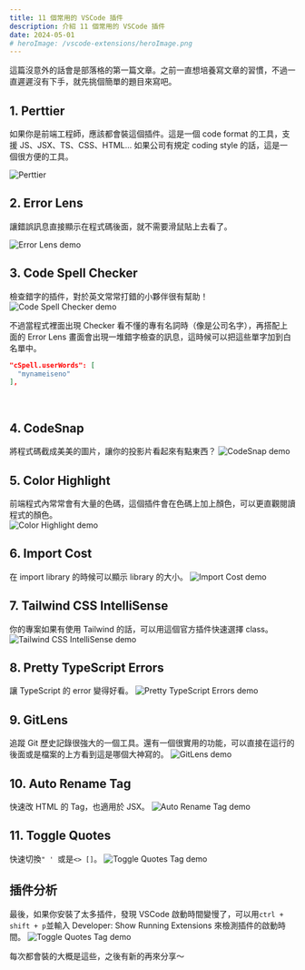 ```yaml
---
title: 11 個常用的 VSCode 插件
description: 介紹 11 個常用的 VSCode 插件
date: 2024-05-01
# heroImage: /vscode-extensions/heroImage.png
---
```



這篇沒意外的話會是部落格的第一篇文章。之前一直想培養寫文章的習慣，不過一直遲遲沒有下手，就先挑個簡單的題目來寫吧。

## 1. Perttier

如果你是前端工程師，應該都會裝這個插件。這是一個 code format 的工具，支援 JS、JSX、TS、CSS、HTML... 如果公司有規定 coding style 的話，這是一個很方便的工具。

<ImageZoom client:visible>
  <img src="https://lh3.googleusercontent.com/sfHO5MKevLesNw1grlh21j0hgtH5IaMmASI5aVv_-gYyF7dvA96FlS7mdagWM6NDPxfEY2JwkArooEZZPOzXmu01-g=w640-h400-e365-rj-sc0x00ffffff" alt="Perttier" />
</ImageZoom>

## 2. Error Lens

讓錯誤訊息直接顯示在程式碼後面，就不需要滑鼠貼上去看了。

<ImageZoom client:visible>
  <img src="https://raw.githubusercontent.com/usernamehw/vscode-error-lens/master/img/demo.png" alt="Error Lens demo" />
</ImageZoom>

## 3. Code Spell Checker

檢查錯字的插件，對於英文常常打錯的小夥伴很有幫助！
<ImageZoom client:visible>
  <img src="https://raw.githubusercontent.com/streetsidesoftware/vscode-spell-checker/main/images/suggestions.gif" alt="Code Spell Checker demo" />
</ImageZoom>

不過當程式裡面出現 Checker 看不懂的專有名詞時（像是公司名字），再搭配上面的 Error Lens 畫面會出現一堆錯字檢查的訊息，這時候可以把這些單字加到白名單中。

```json
"cSpell.userWords": [
  "mynameiseno"
],
```

<br/>

## 4. CodeSnap

將程式碼截成美美的圖片，讓你的投影片看起來有點東西？
<ImageZoom client:visible>
  <img src="https://raw.githubusercontent.com/kufii/CodeSnap/master/examples/monokai_fira-code.png" alt="CodeSnap demo" />
</ImageZoom>

## 5. Color Highlight

前端程式內常常會有大量的色碼，這個插件會在色碼上加上顏色，可以更直觀閱讀程式的顏色。<br/>
<ImageZoom client:visible>
  <img src="/2024/vscode-extensions/color-highlight.png" alt="Color Highlight demo" />
</ImageZoom>

## 6. Import Cost

在 import library 的時候可以顯示 library 的大小。
<ImageZoom client:visible>
  <img src="/2024/vscode-extensions/import-cost.png" alt="Import Cost demo" />
</ImageZoom>

## 7. Tailwind CSS IntelliSense

你的專案如果有使用 Tailwind 的話，可以用這個官方插件快速選擇 class。
<ImageZoom client:visible>
  <img src="https://raw.githubusercontent.com/bradlc/vscode-tailwindcss/master/packages/vscode-tailwindcss/.github/autocomplete.png" alt="Tailwind CSS IntelliSense demo" />
</ImageZoom>

## 8. Pretty TypeScript Errors

讓 TypeScript 的 error 變得好看。
<ImageZoom client:visible>
  <img src="https://github.com/yoavbls/pretty-ts-errors/raw/main/assets/this.png" alt="Pretty TypeScript Errors demo" />
</ImageZoom>

## 9. GitLens

追蹤 Git 歷史記錄很強大的一個工具。還有一個很實用的功能，可以直接在這行的後面或是檔案的上方看到這是哪個大神寫的。
<ImageZoom client:visible>
  <img src="https://raw.githubusercontent.com/gitkraken/vscode-gitlens/main/images/docs/current-line-blame.png" alt="GitLens demo" />
</ImageZoom>

## 10. Auto Rename Tag

快速改 HTML 的 Tag，也適用於 JSX。
<ImageZoom client:visible>
  <img src="https://github.com/formulahendry/vscode-auto-rename-tag/raw/HEAD/images/usage.gif" alt="Auto Rename Tag demo" />
</ImageZoom>

## 11. Toggle Quotes

快速切換`" ' `或是`<> []`。
<ImageZoom client:visible>
  <img src="/2024/vscode-extensions/toggle-quotes-demo.gif" alt="Toggle Quotes Tag demo" />
</ImageZoom>

## 插件分析

最後，如果你安裝了太多插件，發現 VSCode 啟動時間變慢了，可以用`ctrl + shift + p`並輸入 Developer: Show Running Extensions 來檢測插件的啟動時間。
<ImageZoom client:visible>
  <img src="/2024/vscode-extensions/extensions-analyze.png" alt="Toggle Quotes Tag demo" />
</ImageZoom>

每次都會裝的大概是這些，之後有新的再來分享～
